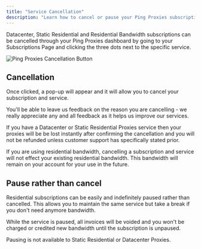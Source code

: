 ```yaml
---
title: "Service Cancellation"
description: "Learn how to cancel or pause your Ping Proxies subscriptions, including Datacenter, Static Residential and Residential Bandwidth services."
---
```


Datacenter, Static Residential and Residential Bandwidth subscriptions can be cancelled through your Ping Proxies dashboard by going to your Subscriptions Page and clicking the three dots next to the specific service.

<img
  src="/images/general/cancellation-button.png"
  alt="Ping Proxies Cancellation Button"
/>

## Cancellation

Once clicked, a pop-up will appear and it will allow you to cancel your subscription and service.

You'll be able to leave us feedback on the reason you are cancelling - we really appreciate any and all feedback as it helps us improve our services.

If you have a Datacenter or Static Residential Proxies service then your proxies will be be lost instantly after confirming the cancellation and you will not be refunded unless customer support has specifically stated prior.

If you are using residential bandwidth, cancelling a subscription and service will not effect your existing residential bandwidth. This bandwidth will remain on your account for your use in the future.

## Pause rather than cancel

Residential subscriptions can be easily and indefinitely paused rather than cancelled. This allows you to maintain the same service but take a break if you don't need anymore bandwidth.

While the service is paused, all invoices will be voided and you won't be charged or credited new bandwidth until the subscription is unpaused.

Pausing is not available to Static Residential or Datacenter Proxies.